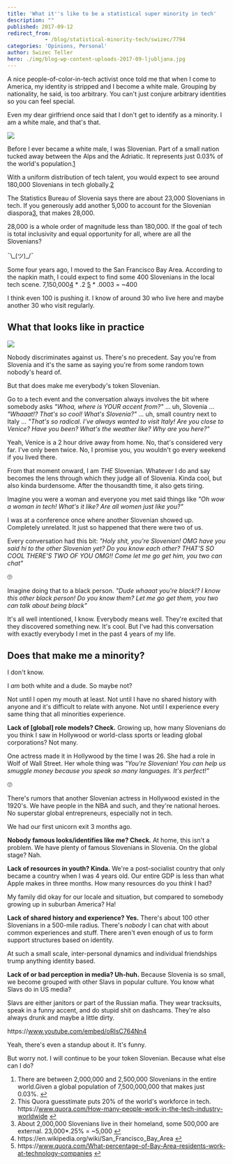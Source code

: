```yaml
---
title: 'What it''s like to be a statistical super minority in tech'
description: ""
published: 2017-09-12
redirect_from: 
            - /blog/statistical-minority-tech/swizec/7794
categories: 'Opinions, Personal'
author: Swizec Teller
hero: ./img/blog-wp-content-uploads-2017-09-ljubljana.jpg
---
```

A nice people-of-color-in-tech activist once told me that when I come to America, my identity is stripped and I become a white male. Grouping by nationality, he said, is too arbitrary. You can't just conjure arbitrary identities so you can feel special.



Even my dear girlfriend once said that I don't get to identify as a minority. I am a white male, and that's that.



![](./img/blog-wp-content-uploads-2017-09-ljubljana.jpg)



Before I ever became a white male, I was Slovenian. Part of a small nation tucked away between the Alps and the Adriatic. It represents just 0.03% of the world's population.[1](#fn1)



With a uniform distribution of tech talent, you would expect to see around 180,000 Slovenians in tech globally.[2](#fn2)



The Statistics Bureau of Slovenia says there are about 23,000 Slovenians in tech. If you generously add another 5,000 to account for the Slovenian diaspora[3](#fn3), that makes 28,000.



28,000 is a whole order of magnitude less than 180,000. If the goal of tech is total inclusivity and equal opportunity for all, where are all the Slovenians?



¯\\\_(ツ)\_/¯



Some four years ago, I moved to the San Francisco Bay Area. According to the napkin math, I could expect to find some 400 Slovenians in the local tech scene. 7,150,000[4](#fn4) \* .2 [5](#fn5) \* .0003 = ~400



I think even 100 is pushing it. I know of around 30 who live here and maybe another 30 who visit regularly.



## What that looks like in practice



![](./img/blog-wp-content-uploads-2017-09-not-all-slovenians.jpg)



Nobody discriminates against us. There's no precedent. Say you're from Slovenia and it's the same as saying you're from some random town nobody's heard of.



But that does make me everybody's token Slovenian.



Go to a tech event and the conversation always involves the bit where somebody asks _"Whoa, where is YOUR accent from?"_ … uh, Slovenia … _"Whaaat!? That's so cool! What's Slovenia?"_ … uh, small country next to Italy … _"That's so radical. I’ve always wanted to visit Italy! Are you close to Venice? Have you been? What's the weather like? Why are you here?"_



Yeah, Venice is a 2 hour drive away from home. No, that's considered very far. I've only been twice. No, I promise you, you wouldn't go every weekend if you lived there.



From that moment onward, I am _THE_ Slovenian. Whatever I do and say becomes the lens through which they judge all of Slovenia. Kinda cool, but also kinda burdensome. After the thousandth time, it also gets tiring.



Imagine you were a woman and everyone you met said things like _"Oh wow a woman in tech! What's it like? Are all women just like you?"_



I was at a conference once where another Slovenian showed up. Completely unrelated. It just so happened that there were two of us.



Every conversation had this bit: _"Holy shit, you're Slovenian! OMG have you said hi to the other Slovenian yet? Do you know each other? THAT'S SO COOL THERE'S TWO OF YOU OMG!! Come let me go get him, you two can chat"_



🙄



Imagine doing that to a black person. _"Dude whaaat you're black!? I know this other black person! Do you know them? Let me go get them, you two can talk about being black"_



It's all well intentioned, I know. Everybody means well. They're excited that they discovered something new. It's cool. But I've had this conversation with exactly everybody I met in the past 4 years of my life.



## Does that make me a minority?



I don't know.



I _am_ both white and a dude. So maybe not?



Not until I open my mouth at least. Not until I have no shared history with anyone and it's difficult to relate with anyone. Not until I experience every same thing that all minorities experience.



**Lack of \[global] role models? Check.** Growing up, how many Slovenians do you think I saw in Hollywood or world-class sports or leading global corporations? Not many.



One actress made it in Hollywood by the time I was 26. She had a role in Wolf of Wall Street. Her whole thing was _"You're Slovenian! You can help us smuggle money because you speak so many languages. It's perfect!"_



🙄



There's rumors that another Slovenian actress in Hollywood existed in the 1920's. We have people in the NBA and such, and they're national heroes. No superstar global entrepreneurs, especially not in tech.



We had our first unicorn exit 3 months ago.



**Nobody famous looks/identifies like me? Check.** At home, this isn't a problem. We have plenty of famous Slovenians in Slovenia. On the global stage? Nah.



**Lack of resources in youth? Kinda.** We're a post-socialist country that only became a country when I was 4 years old. Our entire GDP is less than what Apple makes in three months. How many resources do you _think_ I had?



My family did okay for our locale and situation, but compared to somebody growing up in suburban America? Ha!



**Lack of shared history and experience? Yes.** There's about 100 other Slovenians in a 500-mile radius. There's _nobody_ I can chat with about common experiences and stuff. There aren't even enough of us to form support structures based on identity.



At such a small scale, inter-personal dynamics and individual friendships trump anything identity based.



**Lack of or bad perception in media? Uh-huh.** Because Slovenia is so small, we become grouped with other Slavs in popular culture. You know what Slavs do in US media?



Slavs are either janitors or part of the Russian mafia. They wear tracksuits, speak in a funny accent, and do stupid shit on dashcams. They're also always drunk and maybe a little dirty.



https&#x3A;//www.youtube.com/embed/oRIsC764Nn4



Yeah, there's even a standup about it. It's funny.



But worry not. I will continue to be your token Slovenian. Because what else can I do?



1. There are between 2,000,000 and 2,500,000 Slovenians in the entire world.Given a global population of 7,500,000,000 that makes just 0.03%. [↩](#ffn1)
2. This Quora guesstimate puts 20% of the world's workforce in tech. https&#x3A;//www.quora.com/How-many-people-work-in-the-tech-industry-worldwide [↩](#ffn2)
3. About 2,000,000 Slovenians live in their homeland, some 500,000 are external. 23,000\*.25% = ~5,000 [↩](#ffn3)
4. https&#x3A;//en.wikipedia.org/wiki/San_Francisco_Bay_Area [↩](#ffn4)
5. https&#x3A;//www.quora.com/What-percentage-of-Bay-Area-residents-work-at-technology-companies [↩](#ffn5)